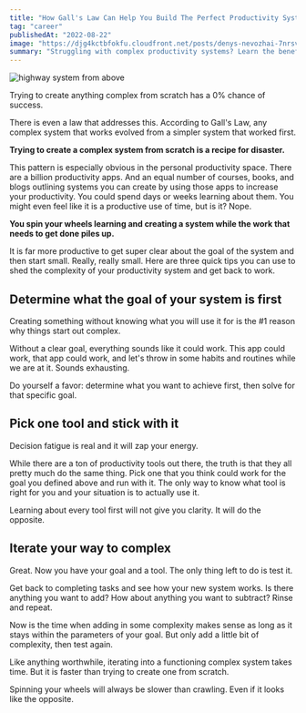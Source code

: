 ```yaml
---
title: "How Gall's Law Can Help You Build The Perfect Productivity System"
tag: "career"
publishedAt: "2022-08-22"
image: "https://djg4kctbfokfu.cloudfront.net/posts/denys-nevozhai-7nrsvjvalna-unsplash-scaled.jpeg"
summary: "Struggling with complex productivity systems? Learn the benefits of starting small and the power of focused goals. Dive into these three insightful tips to streamline your approach and truly enhance your productivity."
---
```


<Image
  src="https://djg4kctbfokfu.cloudfront.net/posts/denys-nevozhai-7nrsvjvalna-unsplash-scaled.jpeg"
  alt="highway system from above"
/>

Trying to create anything complex from scratch has a 0% chance of success.

There is even a law that addresses this. According to Gall's Law, any complex system that works evolved from a simpler system that worked first.

**Trying to create a complex system from scratch is a recipe for disaster.**

This pattern is especially obvious in the personal productivity space. There are a billion productivity apps. And an equal number of courses, books, and blogs outlining systems you can create by using those apps to increase your productivity. You could spend days or weeks learning about them. You might even feel like it is a productive use of time, but is it? Nope.

**You spin your wheels learning and creating a system while the work that needs to get done piles up.**

It is far more productive to get super clear about the goal of the system and then start small. Really, really small. Here are three quick tips you can use to shed the complexity of your productivity system and get back to work.

## Determine what the goal of your system is first

Creating something without knowing what you will use it for is the #1 reason why things start out complex.

Without a clear goal, everything sounds like it could work. This app could work, that app could work, and let's throw in some habits and routines while we are at it. Sounds exhausting.

Do yourself a favor: determine what you want to achieve first, then solve for that specific goal.

## Pick one tool and stick with it

Decision fatigue is real and it will zap your energy.

While there are a ton of productivity tools out there, the truth is that they all pretty much do the same thing. Pick one that you think could work for the goal you defined above and run with it. The only way to know what tool is right for you and your situation is to actually use it.

Learning about every tool first will not give you clarity. It will do the opposite.

## Iterate your way to complex

Great. Now you have your goal and a tool. The only thing left to do is test it.

Get back to completing tasks and see how your new system works. Is there anything you want to add? How about anything you want to subtract? Rinse and repeat.

Now is the time when adding in some complexity makes sense as long as it stays within the parameters of your goal. But only add a little bit of complexity, then test again.

Like anything worthwhile, iterating into a functioning complex system takes time. But it is faster than trying to create one from scratch.

Spinning your wheels will always be slower than crawling. Even if it looks like the opposite.
